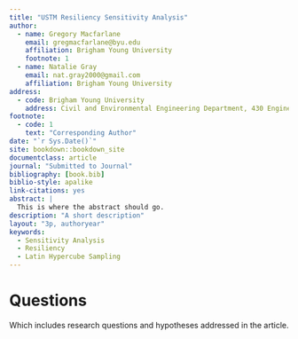 ```yaml
---
title: "USTM Resiliency Sensitivity Analysis"
author:
  - name: Gregory Macfarlane
    email: gregmacfarlane@byu.edu
    affiliation: Brigham Young University
    footnote: 1
  - name: Natalie Gray
    email: nat.gray2000@gmail.com
    affiliation: Brigham Young University
address:
  - code: Brigham Young University
    address: Civil and Environmental Engineering Department, 430 Engineering Building, Provo, Utah 84602
footnote:
  - code: 1
    text: "Corresponding Author"
date: "`r Sys.Date()`"
site: bookdown::bookdown_site
documentclass: article
journal: "Submitted to Journal"
bibliography: [book.bib]
biblio-style: apalike
link-citations: yes
abstract: |
  This is where the abstract should go.
description: "A short description"
layout: "3p, authoryear"
keywords:
  - Sensitivity Analysis
  - Resiliency
  - Latin Hypercube Sampling
---
```


# Questions

Which includes research questions and hypotheses addressed in the article.
  

